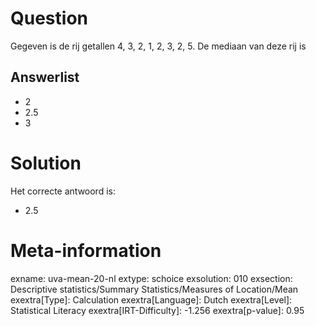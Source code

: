 Question
========

Gegeven is de rij getallen 4, 3, 2, 1, 2, 3, 2, 5. De mediaan van deze
rij is

Answerlist
----------

* 2
* 2.5
* 3

Solution
========

Het correcte antwoord is: 

* 2.5

Meta-information
================
exname: uva-mean-20-nl
extype: schoice
exsolution: 010
exsection: Descriptive statistics/Summary Statistics/Measures of Location/Mean
exextra[Type]: Calculation
exextra[Language]: Dutch
exextra[Level]: Statistical Literacy
exextra[IRT-Difficulty]: -1.256
exextra[p-value]: 0.95
